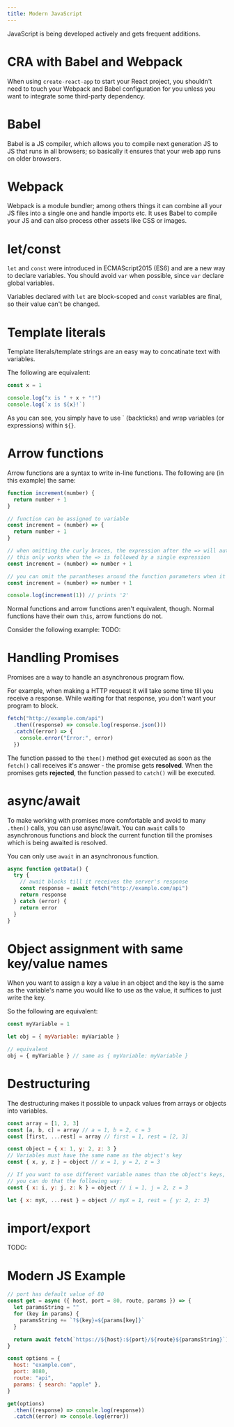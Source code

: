 ```yaml
---
title: Modern JavaScript
---
```


JavaScript is being developed actively and gets frequent additions.

# CRA with Babel and Webpack

When using `create-react-app` to start your React project, you shouldn't need to touch your
Webpack and Babel configuration for you unless you want to integrate some third-party dependency.

# Babel

Babel is a JS compiler, which allows you to compile next generation JS to JS that runs in all browsers;
so basically it ensures that your web app runs on older browsers.

# Webpack

Webpack is a module bundler; among others things it can combine all your
JS files into a single one and handle imports etc.
It uses Babel to compile your JS and can also process other assets like CSS
or images.

# let/const

`let` and `const` were introduced in ECMAScript2015 (ES6) and are a new way to declare variables.
You should avoid `var` when possible, since `var` declare global variables.

Variables declared with `let` are block-scoped and `const` variables are final, so their value can't
be changed.

# Template literals

Template literals/template strings are an easy way to concatinate text with variables.

The following are equivalent:

```js
const x = 1

console.log("x is " + x + "!")
console.log(`x is ${x}!`)
```

As you can see, you simply have to use \` (backticks) and wrap variables (or expressions) within `${}`.

# Arrow functions

Arrow functions are a syntax to write in-line functions.
The following are (in this example) the same:

```js
function increment(number) {
  return number + 1
}

// function can be assigned to variable
const increment = (number) => {
  return number + 1
}

// when omitting the curly braces, the expression after the => will automatically be returned
// this only works when the => is followed by a single expression
const increment = (number) => number + 1

// you can omit the parantheses around the function parameters when it has only a single parameter
const increment = (number) => number + 1

console.log(increment(1)) // prints '2'
```

Normal functions and arrow functions aren't equivalent, though.
Normal functions have their own `this`, arrow functions do not.

Consider the following example:
TODO:

# Handling Promises

Promises are a way to handle an asynchronous program flow.

For example, when making a HTTP request it will take some time till you receive a response.
While waiting for that response, you don't want your program to block.

```js
fetch("http://example.com/api")
  .then((response) => console.log(response.json()))
  .catch((error) => {
    console.error("Error:", error)
  })
```

The function passed to the `then()` method get executed as soon as the `fetch()` call receives
it's answer - the promise gets **resolved**.
When the promises gets **rejected**, the function passed to `catch()` will be executed.

# async/await

To make working with promises more comfortable and avoid to many `.then()` calls,
you can use async/await.
You can `await` calls to asynchronous functions and block the current function till the
promises which is being awaited is resolved.

You can only use `await` in an asynchronous function.

```js
async function getData() {
  try {
    // await blocks till it receives the server's response
    const response = await fetch("http://example.com/api")
    return response
  } catch (error) {
    return error
  }
}
```

# Object assignment with same key/value names

When you want to assign a key a value in an object and the key is the same as the variable's name
you would like to use as the value, it suffices to just write the key.

So the following are equivalent:

```js
const myVariable = 1

let obj = { myVariable: myVariable }

// equivalent
obj = { myVariable } // same as { myVariable: myVariable }
```

# Destructuring

The destructuring makes it possible to unpack values from arrays or objects into variables.

```js
const array = [1, 2, 3]
const [a, b, c] = array // a = 1, b = 2, c = 3
const [first, ...rest] = array // first = 1, rest = [2, 3]
```

```js
const object = { x: 1, y: 2, z: 3 }
// Variables must have the same name as the object's key
const { x, y, z } = object // x = 1, y = 2, z = 3

// If you want to use different variable names than the object's keys,
// you can do that the following way:
const { x: i, y: j, z: k } = object // i = 1, j = 2, z = 3

let { x: myX, ...rest } = object // myX = 1, rest = { y: 2, z: 3}
```

# import/export

TODO:

# Modern JS Example

```js
// port has default value of 80
const get = async ({ host, port = 80, route, params }) => {
  let paramsString = ""
  for (key in params) {
    paramsString += `?${key}=${params[key]}`
  }

  return await fetch(`https://${host}:${port}/${route}${paramsString}`)
}

const options = {
  host: "example.com",
  port: 8080,
  route: "api",
  params: { search: "apple" },
}

get(options)
  .then((response) => console.log(response))
  .catch((error) => console.log(error))
```
